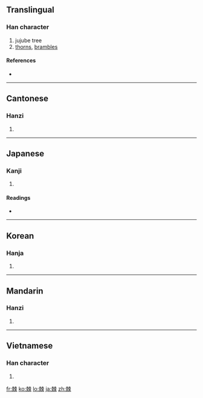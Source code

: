 ==Translingual==

===Han character===
{{Han char|rn=75|rad=木|as=08|sn=12|four=5599<sub>2</sub>|canj=木月木月 (DBDB)}}

# jujube tree
# [[thorns]], [[brambles]]

====References====
* {{Han ref|kx=0532.200|dkj=14938|dj=0921.010|hdz=21227.090|uh=68D8|ud=26840|bh=B4C6|bd=46278}}

----

==Cantonese==

===Hanzi===
{{yue-hanzi|jyut=|y=gik1}}

# {{defn|Cantonese|sort=木08}}

----

==Japanese==

===Kanji===
{{ja-kanji|grade=|rs=木08}}

# {{defn|Japanese}}

====Readings====
* {{ja-readings|on=[[きょく]] (kyoku)|kun=[[いばら]] (ibara), [[とげ]] (toge)}}

----

==Korean==

===Hanja===
{{ko-hanja|hangeul=극|eumhun=|rv=geuk|mr=kŭk|y=kuk}}

# {{defn|Korean|sort=木08}}

----

==Mandarin==

===Hanzi===
{{cmn-hanzi|pin=[[jí]] ([[ji2]])|wg=chi<sup>2</sup>}}

# {{defn|Mandarin|sort=木08}}

----

==Vietnamese==

===Han character===
{{vi-hantu|[[cức]], [[gấc]]|rs=木08}}

# {{defn|Vietnamese|sort=木08}}

[[fr:棘]]
[[ko:棘]]
[[lo:棘]]
[[ja:棘]]
[[zh:棘]]